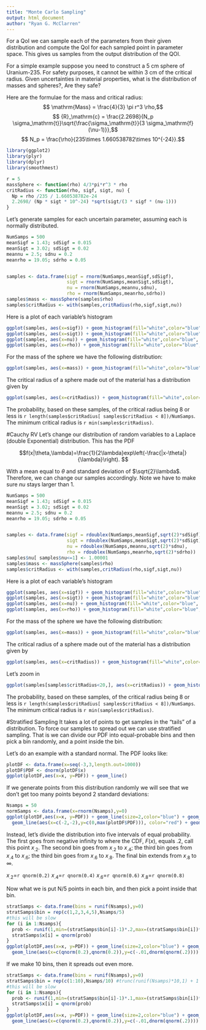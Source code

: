 ```yaml
---
title: "Monte Carlo Sampling"
output: html_document
author: "Ryan G. McClarren"
---
```


For a QoI we can sample each of the parameters from their given distribution and compute the QoI for each sampled point in parameter space.  This gives us samples from the output distribution of the QOI.

For a simple example suppose you need to construct a 5 cm sphere of Uranium-235.  For safety purposes, it cannot be within 3 cm of the critical radius.  Given uncertainties in material properties, what is the distribution of masses and spheres?, Are they safe?

Here are the formulae for the mass and critical radius:
$$ \mathrm{Mass} = \frac{4}{3} \pi r^3 \rho,$$
$$ {R}_\mathrm{c} = \frac{2.2698}{N_p \sigma_\mathrm{t}}\sqrt{\frac{\sigma_\mathrm{t}}{3 \sigma_\mathrm{f} (\nu-1)}},$$
$$ N_p = \frac{\rho}{235\times 1.660538782\times 10^{-24}}.$$

```r
library(ggplot2)
library(plyr)
library(dplyr)
library(smoothmest)
```

```r
r = 5
massSphere <- function(rho) 4/3*pi*r^3 * rho
critRadius <- function(rho, sigf, sigt, nu) {
  Np = rho /235 / 1.660538782e-24
  2.2698/ (Np * sigt * 10^-24) *sqrt(sigt/(3 * sigf * (nu-1)))
}
```

Let's generate samples for each uncertain parameter, assuming each is normally distributed.

```r
NumSamps = 500
meanSigf = 1.43; sdSigf = 0.015
meanSigt = 3.02; sdSigt = 0.02
meannu = 2.5; sdnu = 0.2
meanrho = 19.05; sdrho = 0.05


samples <- data.frame(sigf = rnorm(NumSamps,meanSigf,sdSigf), 
                      sigt = rnorm(NumSamps,meanSigt,sdSigt), 
                      nu = rnorm(NumSamps,meannu,sdnu), 
                      rho = rnorm(NumSamps,meanrho,sdrho))
samples$mass <- massSphere(samples$rho)
samples$critRadius <- with(samples,critRadius(rho,sigf,sigt,nu))
```

Here is a plot of each variable's histogram

```r
ggplot(samples, aes(x=sigf)) + geom_histogram(fill="white",color="blue", binwidth = (max(samples$sigf)-min(samples$sigf))/30) + scale_x_continuous(expression(sigma[f]))
ggplot(samples, aes(x=sigt)) + geom_histogram(fill="white",color="blue", binwidth = (max(samples$sigt)-min(samples$sigt))/30) + scale_x_continuous(expression(sigma[t]))
ggplot(samples, aes(x=nu)) + geom_histogram(fill="white",color="blue", binwidth = (max(samples$nu)-min(samples$nu))/30) + scale_x_continuous(expression(nu))
ggplot(samples, aes(x=rho)) + geom_histogram(fill="white",color="blue", binwidth = (max(samples$rho)-min(samples$rho))/30) + scale_x_continuous(expression(rho))
```

For the mass of the sphere we have the following distribution:
```r
ggplot(samples, aes(x=mass)) + geom_histogram(fill="white",color="blue", binwidth = (max(samples$mass)-min(samples$mass))/30) + scale_x_continuous("Mass of Sphere") + ggtitle(paste("Mean (g) =",mean(samples$mass)," Std. Dev. =",sd(samples$mass)))
```

The critical radius of a sphere made out of the material has a distribution given by
```r
ggplot(samples, aes(x=critRadius)) + geom_histogram(fill="white",color="blue", binwidth = (max(samples$critRadius)-min(samples$critRadius))/30) + scale_x_continuous("Crit. Rad. Sphere") + ggtitle(paste("Mean (cm) =",mean(samples$critRadius)," Std. Dev. =",sd(samples$critRadius)))
```

The probability, based on these samples, of the critical radius being 8 or less is `r length(samples$critRadius[ samples$critRadius < 8])/NumSamps`. The minimum critical radius is `r min(samples$critRadius)`.

#Cauchy RV
Let's change our distribution of random variables to a Laplace (double Exponential) distribution. This has the PDF 

$$f(x|\theta,\lambda)=\frac{1}{2\lambda}exp\left(-\frac{|x-\theta|}{\lambda}\right). $$

With a mean equal to $\theta$ and standard deviation of $\sqrt{2}\lambda$.  Therefore, we can change our samples accordingly.  Note we have to make sure $nu$ stays larger than 1.

```r
NumSamps = 500
meanSigf = 1.43; sdSigf = 0.015
meanSigt = 3.02; sdSigt = 0.02
meannu = 2.5; sdnu = 0.2
meanrho = 19.05; sdrho = 0.05


samples <- data.frame(sigf = rdoublex(NumSamps,meanSigf,sqrt(2)*sdSigf), 
                      sigt = rdoublex(NumSamps,meanSigt,sqrt(2)*sdSigt), 
                      nu = rdoublex(NumSamps,meannu,sqrt(2)*sdnu), 
                      rho = rdoublex(NumSamps,meanrho,sqrt(2)*sdrho))
samples$nu[ samples$nu<=1] <- 1.00001
samples$mass <- massSphere(samples$rho)
samples$critRadius <- with(samples,critRadius(rho,sigf,sigt,nu))
```

Here is a plot of each variable's histogram

```r
ggplot(samples, aes(x=sigf)) + geom_histogram(fill="white",color="blue", binwidth = (max(samples$sigf)-min(samples$sigf))/30) + scale_x_continuous(expression(sigma[f]))
ggplot(samples, aes(x=sigt)) + geom_histogram(fill="white",color="blue", binwidth = (max(samples$sigt)-min(samples$sigt))/30) + scale_x_continuous(expression(sigma[t]))
ggplot(samples, aes(x=nu)) + geom_histogram(fill="white",color="blue", binwidth = (max(samples$nu)-min(samples$nu))/30) + scale_x_continuous(expression(nu))
ggplot(samples, aes(x=rho)) + geom_histogram(fill="white",color="blue", binwidth = (max(samples$rho)-min(samples$rho))/30) + scale_x_continuous(expression(rho))
```

For the mass of the sphere we have the following distribution:
```r
ggplot(samples, aes(x=mass)) + geom_histogram(fill="white",color="blue", binwidth = (max(samples$mass)-min(samples$mass))/30) + scale_x_continuous("Mass of Sphere") + ggtitle(paste("Mean (g) =",mean(samples$mass)," Std. Dev. =",sd(samples$mass)))
```

The critical radius of a sphere made out of the material has a distribution given by
```r
ggplot(samples, aes(x=critRadius)) + geom_histogram(fill="white",color="blue", binwidth = (max(samples$critRadius)-min(samples$critRadius))/30) + scale_x_continuous("Crit. Rad. Sphere") + ggtitle(paste("Mean (cm) =",mean(samples$critRadius)," Std. Dev. =",sd(samples$critRadius)))
```

Let's zoom in

```r
ggplot(samples[samples$critRadius<20,], aes(x=critRadius)) + geom_histogram(fill="white",color="blue") + scale_x_continuous("Crit. Rad. Sphere") + ggtitle(paste("Mean (cm) =",mean(samples$critRadius)," Std. Dev. =",sd(samples$critRadius)))
```

The probability, based on these samples, of the critical radius being 8 or less is `r length(samples$critRadius[ samples$critRadius < 8])/NumSamps`. The minimum critical radius is `r min(samples$critRadius)`.

#Stratified Sampling
It takes a lot of points to get samples in the "tails" of a distribution. To force our samples to spread out we can use stratified sampling.  That is we can divide our PDF into equal-probable bins and then pick a bin randomly, and a point inside the bin.

Let's do an example with a standard normal. The PDF looks like:

```r
plotDF <- data.frame(x=seq(-3,3,length.out=1000))
plotDF$PDF <- dnorm(plotDF$x)
ggplot(plotDF,aes(x=x, y=PDF)) + geom_line()
```

If we generate points from this distribution randomly we will see that we don't get too many points beyond 2 standard deviations:

```r
Nsamps = 50
normSamps <- data.frame(x=rnorm(Nsamps),y=0)
ggplot(plotDF,aes(x=x, y=PDF)) + geom_line(size=2,color="blue") + geom_jitter(data =normSamps, aes(x=x,y=y),position = position_jitter(height = .01),size=3) +
  geom_line(aes(x=c(-2,-2),y=c(0,max(plotDF$PDF))), color="red") + geom_line(aes(x=c(2,2),y=c(0,max(plotDF$PDF))), color="red")
```

Instead, let's divide the distribution into five intervals of equal probability.  The first goes from negative infinity to where the CDF, $F(x)$, equals .2, call this point $x_{.2}$.  The second bin goes from $x_{.2}$ to $x_{.4}$; the third bin goes from $x_{.4}$ to $x_{.6}$; the third bin goes from $x_{.6}$ to $x_{.8}$. The final bin extends from $x_{.8}$ to $\infty$.

$x_{.2}=$`r qnorm(0.2)`
$x_{.4}=$`r qnorm(0.4)`
$x_{.6}=$`r qnorm(0.6)`
$x_{.8}=$`r qnorm(0.8)`

Now what we is put N/5 points in each bin, and then pick a point inside that bin.

```r
stratSamps <- data.frame(bins = runif(Nsamps),y=0)
stratSamps$bin = rep(c(1,2,3,4,5),Nsamps/5)
#this will be slow
for (i in 1:Nsamps){
  prob <- runif(1,min=(stratSamps$bin[i]-1)*.2,max=(stratSamps$bin[i])*.2)
  stratSamps$x[i] = qnorm(prob)
}
ggplot(plotDF,aes(x=x, y=PDF)) + geom_line(size=2,color="blue") + geom_jitter(data =stratSamps, aes(x=x,y=y),position = position_jitter(height = .01),size=3) +
  geom_line(aes(x=c(qnorm(0.2),qnorm(0.2)),y=c(-.01,dnorm(qnorm(.2)))), color="red") + geom_line(aes(x=c(qnorm(0.4),qnorm(.4)),y=c(-.01,dnorm(qnorm(.4)))), color="red")+geom_line(aes(x=c(qnorm(0.6),qnorm(0.6)),y=c(-.01,dnorm(qnorm(.6)))), color="red") + geom_line(aes(x=c(qnorm(0.8),qnorm(0.8)),y=c(-.01,dnorm(qnorm(.8)))), color="red") 

```

If we make 10 bins, then it spreads out even more.

```r
stratSamps <- data.frame(bins = runif(Nsamps),y=0)
stratSamps$bin = rep(c(1:10),Nsamps/10) #trunc(runif(Nsamps)*10,1) + 1
#this will be slow
for (i in 1:Nsamps){
  prob <- runif(1,min=(stratSamps$bin[i]-1)*.1,max=(stratSamps$bin[i])*.1)
  stratSamps$x[i] = qnorm(prob)
}
ggplot(plotDF,aes(x=x, y=PDF)) + geom_line(size=2,color="blue") + geom_jitter(data =stratSamps, aes(x=x,y=y),position = position_jitter(height = .01,width=0),size=3) +
  geom_line(aes(x=c(qnorm(0.2),qnorm(0.2)),y=c(-.01,dnorm(qnorm(.2)))), color="red") + geom_line(aes(x=c(qnorm(0.4),qnorm(.4)),y=c(-.01,dnorm(qnorm(.4)))), color="red")+geom_line(aes(x=c(qnorm(0.6),qnorm(0.6)),y=c(-.01,dnorm(qnorm(.6)))), color="red") + geom_line(aes(x=c(qnorm(0.8),qnorm(0.8)),y=c(-.01,dnorm(qnorm(.8)))), color="red") +geom_line(aes(x=c(qnorm(0.1),qnorm(0.1)),y=c(-.01,dnorm(qnorm(.1)))), color="red") + geom_line(aes(x=c(qnorm(0.3),qnorm(0.3)),y=c(-.01,dnorm(qnorm(.3)))), color="red")  + geom_line(aes(x=c(qnorm(0.5),qnorm(0.5)),y=c(-.01,dnorm(qnorm(.5)))), color="red")+ geom_line(aes(x=c(qnorm(0.7),qnorm(0.7)),y=c(-.01,dnorm(qnorm(.7)))), color="red")+ geom_line(aes(x=c(qnorm(0.9),qnorm(0.9)),y=c(-.01,dnorm(qnorm(.9)))), color="red")

```